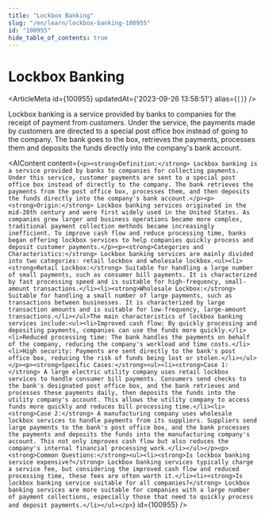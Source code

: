 ```yaml
---
title: "Lockbox Banking"
slug: "/en/learn/lockbox-banking-100955"
id: "100955"
hide_table_of_contents: true
---
```



# Lockbox Banking

<ArticleMeta id={100955} updatedAt={'2023-09-26 13:58:51'} alias={`[]`} />
<div className='border-solid border-b border-t-0 my-4 border-[var(--ifm-color-gray-300)]' />

Lockbox banking is a service provided by banks to companies for the receipt of payment from customers. Under the service, the payments made by customers are directed to a special post office box instead of going to the company. The bank goes to the box, retrieves the payments, processes them and deposits the funds directly into the company's bank account.

<AIContent content={`<p><strong>Definition:</strong> Lockbox banking is a service provided by banks to companies for collecting payments. Under this service, customer payments are sent to a special post office box instead of directly to the company. The bank retrieves the payments from the post office box, processes them, and then deposits the funds directly into the company's bank account.</p><p><strong>Origin:</strong> Lockbox banking services originated in the mid-20th century and were first widely used in the United States. As companies grew larger and business operations became more complex, traditional payment collection methods became increasingly inefficient. To improve cash flow and reduce processing time, banks began offering lockbox services to help companies quickly process and deposit customer payments.</p><p><strong>Categories and Characteristics:</strong> Lockbox banking services are mainly divided into two categories: retail lockbox and wholesale lockbox.<ul><li><strong>Retail Lockbox:</strong> Suitable for handling a large number of small payments, such as consumer bill payments. It is characterized by fast processing speed and is suitable for high-frequency, small-amount transactions.</li><li><strong>Wholesale Lockbox:</strong> Suitable for handling a small number of large payments, such as transactions between businesses. It is characterized by large transaction amounts and is suitable for low-frequency, large-amount transactions.</li></ul>The main characteristics of lockbox banking services include:<ul><li>Improved cash flow: By quickly processing and depositing payments, companies can use the funds more quickly.</li><li>Reduced processing time: The bank handles the payments on behalf of the company, reducing the company's workload and time costs.</li><li>High security: Payments are sent directly to the bank's post office box, reducing the risk of funds being lost or stolen.</li></ul></p><p><strong>Specific Cases:</strong><ul><li><strong>Case 1:</strong> A large electric utility company uses retail lockbox services to handle consumer bill payments. Consumers send checks to the bank's designated post office box, and the bank retrieves and processes these payments daily, then deposits the funds into the utility company's account. This allows the utility company to access funds more quickly and reduces bill processing time.</li><li><strong>Case 2:</strong> A manufacturing company uses wholesale lockbox services to handle payments from its suppliers. Suppliers send large payments to the bank's post office box, and the bank processes the payments and deposits the funds into the manufacturing company's account. This not only improves cash flow but also reduces the company's internal financial processing work.</li></ul></p><p><strong>Common Questions:</strong><ul><li><strong>Is lockbox banking service expensive?</strong> Lockbox banking services typically charge a service fee, but considering the improved cash flow and reduced processing time, these fees are often worth it.</li><li><strong>Is lockbox banking service suitable for all companies?</strong> Lockbox banking services are more suitable for companies with a large number of payment collections, especially those that need to quickly process and deposit payments.</li></ul></p>`} id={100955} />
